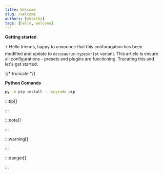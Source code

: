 ```yaml
---
title: Welcome
slug: /welcome
authors: [mkeithx]
tags: [hello, welcome]
---
```





**Getting started**

⚡️ Hello friends, happy to announce that this confuragation has been modified and update to `docusaurus-typescript` variant. This article is ensure all configurations - presets and plugins are functioning. Trucating this and let's get started. 

{/* truncate */}



**Python Comands**

```bash
py -m pip install ---upgrade pip
```


:::tip[]


:::


:::note[]


:::

:::warning[]


:::

:::danger[]


:::